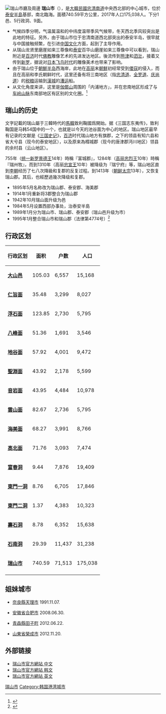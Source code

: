 {{Infobox settlement
| name                    = 瑞山市
| native_name_lang        = 韓語
| translit_lang1          = [[韓語|韓語]] 
| settlement_type         = [[韓國行政區劃|自治市]]
| translit_lang1_type1    = [[諺文|諺文]]
| translit_lang1_info1    = 서산시
| translit_lang1_type2    = [[朝鮮漢字|漢字]]
| translit_lang1_info2    = 瑞山市
| translit_lang1_type3    = {{nowrap|[[文化观光部2000年式|文化观光部2000年式]]}}
| translit_lang1_info3    = Seosan-si
| translit_lang1_type4    = {{nowrap|[[馬科恩-賴肖爾表記法|馬科恩-賴肖爾表記法]]}}
| translit_lang1_info4    = Sŏsan-si
| image_skyline           = Seosan montage.jpg
| image_caption           = 左側由上至下依次為[[瑞山摩崖三尊佛像|瑞山摩崖三尊佛像]]、海美殉教聖地、海美邑城牆和Bowonsal寺遺址；右側則為Samgilbo港、看月庵、黃金山洞窟和[[開心寺_(瑞山市)|開心寺]]。
| image_flag              = Flag of Seosan.svg
| image_map               = South Chungcheong-Seosan.svg
| map_caption             = 瑞山市在韓國及忠清南道的位置
| subdivision_type        = 國家
| subdivision_name        = {{ROK}}
| subdivision_type1       = [[朝鮮地區|地區]]
| subdivision_name1       = [[湖西地方|湖西地方]]
| subdivision_type2       = 省份
| subdivision_name2       = [[忠清南道|忠清南道]]
| parts_type              = 行政區劃
| parts                   = 1邑、9[[面_(行政區劃)|面]]、5[[行政洞|行政洞]]
| population_blank1_title = 方言
| population_blank1       = [[忠清方言|忠清方言]]
| area_total_km2          = 740.59
| population_as_of        = 2016年12月
| population_total        = 175,038
| population_density_km2  = auto
| leader_title            = 市長
| leader_name			  = {{link-ko|孟井鎬|맹정호}}
| leader_party            = {{MPK}}
| leader_title1           = 國會議員
| leader_name1			  = {{link-ko|成一鍾|성일종}} （{{PPP}}）
| blank1_name             = 市樹
| blank1_info             = [[赤松|赤松]]
| blank2_name             = 市花
| blank2_info             = [[菊花|菊花]]
| blank3_name             = 市鳥
| blank3_info             = [[高蹺鴴|高蹺鴴]]
| area_code               = 041
}}
[[File:서산시_전경_시청사.jpg|瑞山市廳及周邊]]
'''瑞山市'''（{{kor|諺=서산시|漢=瑞山市|羅=Seosan si|f=y}}），是[[大韓民國|大韓民國]][[忠清南道|忠清南道]]中央西北部的中心城市，位於[[泰安半島|泰安半島]]基部，南北臨海。面積740.59平方公里，2017年人口175,038人。下分1邑、5行政洞、9面。

* 气候四季分明，气温属温和的中纬度温带季风气候带，冬天西北季风较突出是此地的特征。另外，由于瑞山市位于忠清南道西北部突出的泰安半岛，很早就与中国接触频繁，在引进[[中国文化|中国文化]]方面，起到了主导作用。
* 从瑞山龙贤里磨崖如来三尊像和[[泰安郡|泰安]]百华山磨崖如来三尊像中可以看到，瑞山附近是[[百济|百济]]时代[[佛教|佛教]]雕像艺术的先进发达地区。後流传到[[熊津|熊津]]和[[泗沘|泗沘]]，接着又传到[[新罗|新罗]]，据说对[[日本|日本]][[飞鸟时代|飞鸟时代]]的雕像美术也带来了影响。
* 由于瑞山位于[[朝鮮半岛|朝鮮半岛]]西海岸，此地在[[高丽|高丽]]末[[李氏朝鲜|朝鮮]]初经常受到[[倭寇|倭寇]]的侵入，而且在高丽和李氏朝鲜时代，这里还备有将三南地区（指[[忠清道|忠清道]]、[[全罗道|全罗道]]、[[庆尚道|庆尚道]]）的[[税粮|税粮]]运输到[[漢城|漢城]]的[[漕运|漕运]]船。
* 从文化角度来讲，这里是[[伽倻山|伽倻山]]周围的「内浦地方」，并在忠南地区形成了与[[车岭山脉|车岭山脉]]东南部地区有区别的文化圈。<ref>{{Cite web |url=http://www.seosan.go.kr/chn/index.do |title=存档副本 |access-date=2017-06-13 |archive-date=2020-03-29 |archive-url=https://web.archive.org/web/20200329023620/http://www.seosan.go.kr/chn/index.do |dead-url=no }}</ref>

== 瑞山的历史 ==
文字記載的瑞山屬于三韓時代的[[馬韓|馬韓]]致利鞠國爲開始。据《三国志东夷传》，致利鞠国是马韩54国中的一个，也就是以今天的池谷面为中心的地区。瑞山地区最早有记录的文献是《[[三国史记|三国史记]]》，[[百济|百济]]时代瑞山地方有旗郡，之下的领县有知六县和省大兮县（现今的泰安地区），以及原来為槥城郡（现今的唐津郡沔川地区）领县的余村县（云山地区）。 

755年（[[统一新罗|统一新罗]][[景德王|景德王]]14年）時稱『富城郡』，1284年（[[高丽|高丽]][[忠烈王|忠烈王]]10年）時稱『瑞州牧』，而到1310年（高丽[[忠宣王|忠宣王]]10年）被降级为『瑞宁府』等，瑞山地区直到[[李氏朝鮮|李朝]]经历了七八次降級和复郡的反复过程。到1413年（[[朝鲜太宗|朝鲜太宗]]13年），又恢复瑞山郡。其后，也經歷過幾次降级和复郡。
 
* 1895年5月名称改为瑞山郡、泰安郡、海美郡
* 1914年1月重新将3郡整合为瑞山郡 
* 1942年10月瑞山面升级为邑
* 1984年5月设置西部办事处，治泰安半島 
* 1989年1月分为瑞山市、瑞山郡、泰安郡（瑞山邑升级为市） 
* 1995年1月整合瑞山市和瑞山郡（法律第4774号）<ref>{{Cite web |url=http://www.seosan.go.kr/www/contents.do?key=1364 |title=存档副本 |access-date=2017-08-30 |archive-date=2020-08-15 |archive-url=https://web.archive.org/web/20200815173203/http://www.seosan.go.kr/www/contents.do?key=1364 |dead-url=no }}</ref>

== 行政区划 ==
{| class="wikitable sortable"
! 行政区划 !! 面积 !! 户数 !! 人口  
|-
|'''[[大山邑|大山邑]]'''  || 105.03 || 6,557 || 15,168
|-
|'''[[仁旨面|仁旨面]]'''  ||  35.48 || 3,299 || 8,027
|-
|'''[[浮石面|浮石面]]'''  || 123.85 || 2,730 || 5,795
|-
|'''[[八峰面|八峰面]]'''  ||  51.36 || 1,691 || 3,546
|-
|'''[[地谷面|地谷面]]'''  ||  57.92 || 4,001 || 9,472
|-
|'''[[聖淵面|聖淵面]]'''  ||  43.92 || 2,178 || 5,599
|-
|'''[[音岩面|音岩面]]'''  ||  43.95 || 4,484 || 10,978
|-
|'''[[雲山面|雲山面]]'''  ||  82.67 || 2,736 || 5,795
|-
|'''[[海美面|海美面]]'''  ||  68.27 || 3,991 || 8,766
|-
|'''[[高北面|高北面]]'''  ||  71.76 || 3,093 || 7,474
|-
|'''[[富春洞|富春洞]]'''  ||   9.44 || 7,876 || 19,409
|-
|'''[[東門一洞|東門一洞]]''' ||  8.76 || 6,705 || 17,846
|-
|'''[[東門二洞|東門二洞]]''' ||   1.37|| 4,383 || 10,323
|-
|'''[[壽石洞|壽石洞]]'''  ||  8.78 || 6,352 || 15,638
|-
|'''[[石南洞|石南洞]]'''  ||  29.39 || 11,437 || 31,238
|-
|'''[[瑞山市|瑞山市]]''' ||  740.59 || 71,513 || 175,038
|-
|}

== 姐妹城市 ==
* {{JAP}}[[奈良縣|奈良縣]][[天理市|天理市]] 1991.11.07.
* {{PRC}}[[安徽省|安徽省]][[合肥市|合肥市]] 2008.06.30.
* {{JAP}}[[青森縣|青森縣]][[田子町|田子町]] 2012.06.22.
* {{PRC}}[[山東省|山東省]][[榮成市|榮成市]] 2012.11.20.

== 外部链接 ==
* [http://www.seosan.go.kr/chn/index.do 瑞山市官方網站 中文] {{Wayback|url=http://www.seosan.go.kr/chn/index.do |date=20200329023620 }}
* [http://www.seosan.go.kr/www/index.do 瑞山市官方網站 韩文] {{Wayback|url=http://www.seosan.go.kr/www/index.do |date=20210209201056 }}
* [http://www.seosan.go.kr/eng/index.do 瑞山市官方網站 英文] {{Wayback|url=http://www.seosan.go.kr/eng/index.do |date=20200329023635 }}

{{忠清南道行政區劃}}

{{DEFAULTSORT:Seosan-si}}

[[Category:瑞山市|]]
[[Category:韩国港湾城市|Category:韩国港湾城市]]